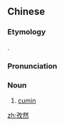 ==Chinese==
{{zh-forms}}

===Etymology===
{{bor|zh|ug|زىرە}}.

===Pronunciation===
{{zh-pron
|m=zīrán
|c=zi1 jin4
|cat=n
}}

===Noun===
{{zh-noun}}

# [[cumin]]
[[zh:孜然]]
